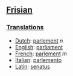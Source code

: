 ==[[Frisian]]==
===[[Translation]]s===
*[[Dutch]]: [[parlement]] ''n''
*[[English]]: [[parliament]]
*[[French]]: [[parlement]] ''m''
*[[Italian]]: [[parlemento]]
*[[Latin]]: [[senatus]]